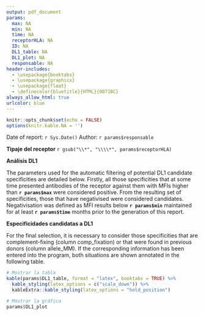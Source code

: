 ```yaml
---
output: pdf_document
params:
  max: NA
  min: NA
  time: NA
  receptorHLA: NA
  ID: NA
  DL1_table: NA
  DL1_plot: NA
  responsable: NA
header-includes:
  - \usepackage{booktabs}
  - \usepackage{graphicx}
  - \usepackage{float}
  - \definecolor{bluetitle}{HTML}{0071BC}
always_allow_html: true
urlcolor: blue
---
```


```r
knitr::opts_chunk$set(echo = FALSE)
options(knitr.kable.NA = '')
```

\begin{huge}
\textcolor{bluetitle}{DL1 report - Receptor `r params$ID`}
\end{huge}

Date of report: `r Sys.Date()` \newline 
Author: `r params$responsable` \newline\newline 

**Tipaje del receptor** \newline\newline 
`r gsub("\\*", "\\\\*", params$receptorHLA)` \newline\newline

**Análisis DL1**

The parameters used for the automatic filtering of potential DL1 candidate specificities are detailed below. Firstly, all those specificities that at some time presented antibodies of the receptor against them with MFIs higher than **`r params$max`** were considered positive. From the resulting set of specificities, those that have negativised were considered candidates. Negativisation was defined as MFI results below **`r params$min`** maintained for at least **`r params$time`** months prior to the generation of this report.\newline\newline

**Especificidades candidatas a DL1**

For the final selection, it is necessary to consider those specificities that are complement-fixing (column comp_fixation) or that were found in previous donors (column allele_MM). If the corresponding information has been entered into the program, both situations are shown annotated in the following table.\newline

```r
# Mostrar la tabla
kable(params$DL1_table, format = "latex", booktabs = TRUE) %>%
  kable_styling(latex_options = c("scale_down")) %>%
  kableExtra::kable_styling(latex_options = "hold_position")
```

```r
# Mostrar la gráfica
params$DL1_plot
```


